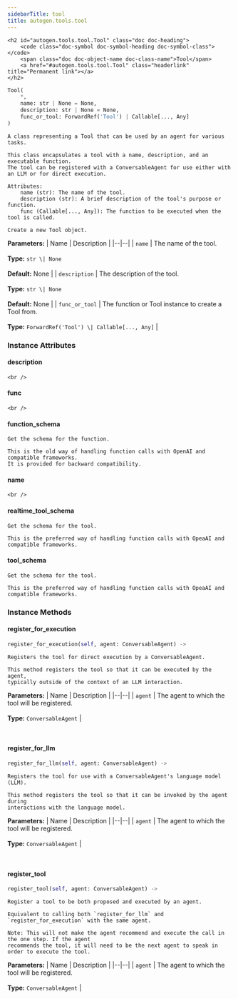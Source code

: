 ```yaml
---
sidebarTitle: tool
title: autogen.tools.tool
---
```


    <h2 id="autogen.tools.tool.Tool" class="doc doc-heading">
        <code class="doc-symbol doc-symbol-heading doc-symbol-class"></code>
        <span class="doc doc-object-name doc-class-name">Tool</span>
        <a href="#autogen.tools.tool.Tool" class="headerlink" title="Permanent link"></a>
    </h2>

```python
Tool(
    *,
    name: str | None = None,
    description: str | None = None,
    func_or_tool: ForwardRef('Tool') | Callable[..., Any]
)
```

    A class representing a Tool that can be used by an agent for various tasks.
    
    This class encapsulates a tool with a name, description, and an executable function.
    The tool can be registered with a ConversableAgent for use either with an LLM or for direct execution.
    
    Attributes:
        name (str): The name of the tool.
        description (str): A brief description of the tool's purpose or function.
        func (Callable[..., Any]): The function to be executed when the tool is called.
    
    Create a new Tool object.

<b>Parameters:</b>
| Name | Description |
|--|--|
| `name` | The name of the tool.<br/><br/>**Type:** `str \| None`<br/><br/>**Default:** None |
| `description` | The description of the tool.<br/><br/>**Type:** `str \| None`<br/><br/>**Default:** None |
| `func_or_tool` | The function or Tool instance to create a Tool from.<br/><br/>**Type:** `ForwardRef('Tool') \| Callable[..., Any]` |

### Instance Attributes

<code class="doc-symbol doc-symbol-heading doc-symbol-attribute"></code>
#### description
<a href="#autogen.tools.tool.Tool.description" class="headerlink" title="Permanent link"></a>

    <br />

<code class="doc-symbol doc-symbol-heading doc-symbol-attribute"></code>
#### func
<a href="#autogen.tools.tool.Tool.func" class="headerlink" title="Permanent link"></a>

    <br />

<code class="doc-symbol doc-symbol-heading doc-symbol-attribute"></code>
#### function_schema
<a href="#autogen.tools.tool.Tool.function_schema" class="headerlink" title="Permanent link"></a>

    Get the schema for the function.
    
    This is the old way of handling function calls with OpenAI and compatible frameworks.
    It is provided for backward compatibility.

<code class="doc-symbol doc-symbol-heading doc-symbol-attribute"></code>
#### name
<a href="#autogen.tools.tool.Tool.name" class="headerlink" title="Permanent link"></a>

    <br />

<code class="doc-symbol doc-symbol-heading doc-symbol-attribute"></code>
#### realtime_tool_schema
<a href="#autogen.tools.tool.Tool.realtime_tool_schema" class="headerlink" title="Permanent link"></a>

    Get the schema for the tool.
    
    This is the preferred way of handling function calls with OpeaAI and compatible frameworks.

<code class="doc-symbol doc-symbol-heading doc-symbol-attribute"></code>
#### tool_schema
<a href="#autogen.tools.tool.Tool.tool_schema" class="headerlink" title="Permanent link"></a>

    Get the schema for the tool.
    
    This is the preferred way of handling function calls with OpeaAI and compatible frameworks.

### Instance Methods

<code class="doc-symbol doc-symbol-heading doc-symbol-method"></code>
#### register_for_execution
<a href="#autogen.tools.tool.Tool.register_for_execution" class="headerlink" title="Permanent link"></a>

```python
register_for_execution(self, agent: ConversableAgent) -> 
```

    Registers the tool for direct execution by a ConversableAgent.
    
    This method registers the tool so that it can be executed by the agent,
    typically outside of the context of an LLM interaction.

<b>Parameters:</b>
| Name | Description |
|--|--|
| `agent` | The agent to which the tool will be registered.<br/><br/>**Type:** `ConversableAgent` |

<br />

<code class="doc-symbol doc-symbol-heading doc-symbol-method"></code>
#### register_for_llm
<a href="#autogen.tools.tool.Tool.register_for_llm" class="headerlink" title="Permanent link"></a>

```python
register_for_llm(self, agent: ConversableAgent) -> 
```

    Registers the tool for use with a ConversableAgent's language model (LLM).
    
    This method registers the tool so that it can be invoked by the agent during
    interactions with the language model.

<b>Parameters:</b>
| Name | Description |
|--|--|
| `agent` | The agent to which the tool will be registered.<br/><br/>**Type:** `ConversableAgent` |

<br />

<code class="doc-symbol doc-symbol-heading doc-symbol-method"></code>
#### register_tool
<a href="#autogen.tools.tool.Tool.register_tool" class="headerlink" title="Permanent link"></a>

```python
register_tool(self, agent: ConversableAgent) -> 
```

    Register a tool to be both proposed and executed by an agent.
    
    Equivalent to calling both `register_for_llm` and `register_for_execution` with the same agent.
    
    Note: This will not make the agent recommend and execute the call in the one step. If the agent
    recommends the tool, it will need to be the next agent to speak in order to execute the tool.

<b>Parameters:</b>
| Name | Description |
|--|--|
| `agent` | The agent to which the tool will be registered.<br/><br/>**Type:** `ConversableAgent` |

<br />